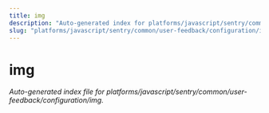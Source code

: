 ```yaml
---
title: img
description: "Auto-generated index for platforms/javascript/sentry/common/user-feedback/configuration/img"
slug: "platforms/javascript/sentry/common/user-feedback/configuration/img"
---
```


# img

_Auto-generated index file for platforms/javascript/sentry/common/user-feedback/configuration/img._
